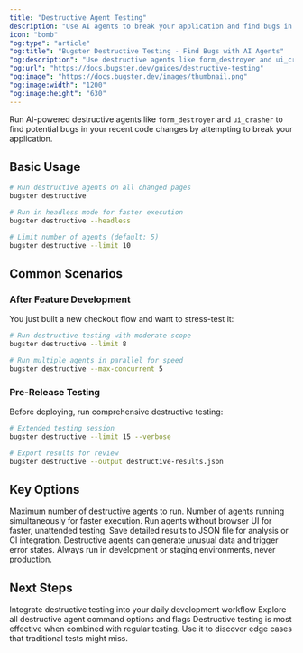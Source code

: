 ```yaml
---
title: "Destructive Agent Testing"
description: "Use AI agents to break your application and find bugs in changed pages"
icon: "bomb"
"og:type": "article"
"og:title": "Bugster Destructive Testing - Find Bugs with AI Agents"
"og:description": "Use destructive agents like form_destroyer and ui_crasher to break your app and find bugs. Pre-release testing with AI edge case detection."
"og:url": "https://docs.bugster.dev/guides/destructive-testing"
"og:image": "https://docs.bugster.dev/images/thumbnail.png"
"og:image:width": "1200"
"og:image:height": "630"
---
```


Run AI-powered destructive agents like `form_destroyer` and `ui_crasher` to find potential bugs in your recent code changes by attempting to break your application.

## Basic Usage

```bash
# Run destructive agents on all changed pages
bugster destructive

# Run in headless mode for faster execution
bugster destructive --headless

# Limit number of agents (default: 5)
bugster destructive --limit 10
```

## Common Scenarios

### After Feature Development

You just built a new checkout flow and want to stress-test it:

```bash
# Run destructive testing with moderate scope
bugster destructive --limit 8

# Run multiple agents in parallel for speed
bugster destructive --max-concurrent 5
```

### Pre-Release Testing

Before deploying, run comprehensive destructive testing:

```bash
# Extended testing session
bugster destructive --limit 15 --verbose

# Export results for review
bugster destructive --output destructive-results.json
```



## Key Options

<ResponseField name="--limit" type="integer" default="5">
Maximum number of destructive agents to run.
</ResponseField>

<ResponseField name="--max-concurrent" type="integer" default="3">
Number of agents running simultaneously for faster execution.
</ResponseField>

<ResponseField name="--headless" type="boolean" default="false">
Run agents without browser UI for faster, unattended testing.
</ResponseField>

<ResponseField name="--output" type="string">
Save detailed results to JSON file for analysis or CI integration.
</ResponseField>

<Warning>
Destructive agents can generate unusual data and trigger error states. Always run in development or staging environments, never production.
</Warning>

## Next Steps

<CardGroup cols={2}>
<Card title="Local Development" icon="code" href="/guides/local-development">
  Integrate destructive testing into your daily development workflow
</Card>

<Card title="CLI Commands" icon="terminal" href="/commands/destructive-agent">
  Explore all destructive agent command options and flags
</Card>
</CardGroup>

<Note>
Destructive testing is most effective when combined with regular testing. Use it to discover edge cases that traditional tests might miss.
</Note>
